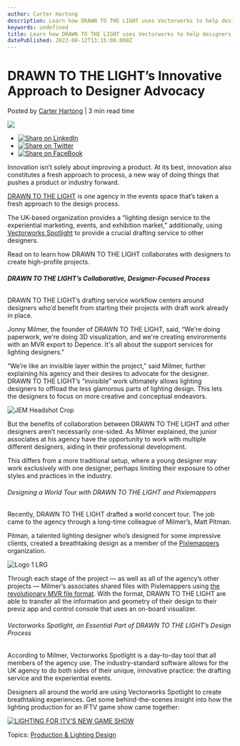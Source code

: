 ```yaml
---
author: Carter Hartong
description: Learn how DRAWN TO THE LIGHT uses Vectorworks to help designers create live events for high-profile clients.
keywords: undefined
title: Learn how DRAWN TO THE LIGHT uses Vectorworks to help designers create live events for high-profile clients. 
datePublished: 2022-08-12T13:15:00.000Z
---
```

  

# DRAWN TO THE LIGHT’s Innovative Approach to Designer Advocacy

 Posted by [Carter Hartong](https://blog.vectorworks.net/author/carter-hartong) | 3 min read time 

![](https://blog.vectorworks.net/hubfs/Blog%20Images/220728_Draw%20to%20the%20light/Logo%201%20LRG.jpg) 

* [![Share on LinkedIn](https://2659751.fs1.hubspotusercontent-na1.net/hubfs/2659751/michaelDemo/share-LI.png)](http://www.linkedin.com/shareArticle?mini=true&url=https%3A%2F%2Fblog.vectorworks.net%2Fhow-drawn-to-the-light-helps-designers-create-live-events)
* [![Share on Twitter](https://2659751.fs1.hubspotusercontent-na1.net/hubfs/2659751/michaelDemo/share-TW.png)](https://www.twitter.com/share?text=DRAWN%20TO%20THE%20LIGHT’s%20Innovative%20Approach%20to%20Designer%20Advocacy&url=https%3A%2F%2Fblog.vectorworks.net%2Fhow-drawn-to-the-light-helps-designers-create-live-events&via=PMGTweets)
* [![Share on FaceBook](https://2659751.fs1.hubspotusercontent-na1.net/hubfs/2659751/michaelDemo/share-FB.png)](https://www.facebook.com/sharer/sharer.php?u=https%3A%2F%2Fblog.vectorworks.net%2Fhow-drawn-to-the-light-helps-designers-create-live-events)

Innovation isn’t solely about improving a product. At its best, innovation also constitutes a fresh approach to process, a new way of doing things that pushes a product or industry forward.

[DRAWN TO THE LIGHT](https://www.drawntothelight.design/) is one agency in the events space that’s taken a fresh approach to the design process.

The UK-based organization provides a “lighting design service to the experiential marketing, events, and exhibition market,” additionally, using [Vectorworks Spotlight](https://www.vectorworks.net/spotlight) to provide a crucial drafting service to other designers.

Read on to learn how DRAWN TO THE LIGHT collaborates with designers to create high-profile projects.

###### **DRAWN TO THE LIGHT’s Collaborative, Designer-Focused Process**

DRAWN TO THE LIGHT’s drafting service workflow centers around designers who’d benefit from starting their projects with draft work already in place.

Jonny Milmer, the founder of DRAWN TO THE LIGHT, said, “We're doing paperwork, we're doing 3D visualization, and we're creating environments with an MVR export to Depence. It's all about the support services for lighting designers.”

“We’re like an invisible layer within the project,” said Milmer, further explaining his agency and their desires to advocate for the designer. DRAWN TO THE LIGHT’s “invisible” work ultimately allows lighting designers to offload the less glamorous parts of lighting design. This lets the designers to focus on more creative and conceptual endeavors. 

![JEM Headshot Crop](https://blog.vectorworks.net/hs-fs/hubfs/Blog%20Images/220728_Draw%20to%20the%20light/JEM%20Headshot%20Crop.jpg?width=300&name=JEM%20Headshot%20Crop.jpg)

But the benefits of collaboration between DRAWN TO THE LIGHT and other designers aren’t necessarily one-sided. As Milmer explained, the junior associates at his agency have the opportunity to work with multiple different designers, aiding in their professional development. 

This differs from a more traditional setup, where a young designer may work exclusively with one designer, perhaps limiting their exposure to other styles and practices in the industry.

###### Designing a World Tour with DRAWN TO THE LIGHT and Pixlemappers

Recently, DRAWN TO THE LIGHT drafted a world concert tour. The job came to the agency through a long-time colleague of Milmer’s, Matt Pitman.

Pitman, a talented lighting designer who’s designed for some impressive clients, created a breathtaking design as a member of the [Pixlemappers](https://www.pixelmappers.com/) organization.

![Logo 1 LRG](https://blog.vectorworks.net/hs-fs/hubfs/Blog%20Images/220728_Draw%20to%20the%20light/Logo%201%20LRG.jpg?width=1440&name=Logo%201%20LRG.jpg)

Through each stage of the project — as well as all of the agency’s other projects — Milmer’s associates shared files with Pixlemappers using [the revolutionary MVR file format](../../../net/vectorworks/blog/why-vectorworks-gdtf-mvr.html). With the format, DRAWN TO THE LIGHT are able to transfer all the information and geometry of their design to their previz app and control console that uses an on-board visualizer.

###### Vectorworks Spotlight, an Essential Part of DRAWN TO THE LIGHT’s Design Process

According to Milmer, Vectorworks Spotlight is a day-to-day tool that all members of the agency use. The industry-standard software allows for the UK agency to do both sides of their unique, innovative practice: the drafting service and the experiential events.

Designers all around the world are using Vectorworks Spotlight to create breathtaking experiences. Get some behind-the-scenes insight into how the lighting production for an IFTV game show came together:

[![LIGHTING FOR ITV'S NEW GAME SHOW](https://no-cache.hubspot.com/cta/default/3018241/be2c7398-b6e1-4443-8880-67b629e97997.png)](https://cta-redirect.hubspot.com/cta/redirect/3018241/be2c7398-b6e1-4443-8880-67b629e97997) 

 Topics: [Production & Lighting Design](https://blog.vectorworks.net/topic/production-lighting-design) 

  